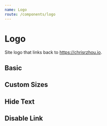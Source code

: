 ```yaml
---
name: Logo
route: /components/logo
---
```



# Logo

Site logo that links back to https://chrisrzhou.io.

<PropsTable of={Logo} />

## Basic

<Playground>
  <Logo />
</Playground>

## Custom Sizes

<Playground>
  <List direction="vertical">
    <Logo size="s" />
    <Logo size="m" />
    <Logo size="l" />
  </List>
</Playground>

## Hide Text

<Playground>
  <Logo showText={false} />
</Playground>

## Disable Link

<Playground>
  <Logo disableLink />
</Playground>
